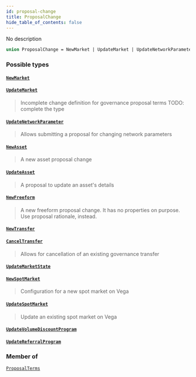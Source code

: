 ```yaml
---
id: proposal-change
title: ProposalChange
hide_table_of_contents: false
---
```








No description

```graphql
union ProposalChange = NewMarket | UpdateMarket | UpdateNetworkParameter | NewAsset | UpdateAsset | NewFreeform | NewTransfer | CancelTransfer | UpdateMarketState | NewSpotMarket | UpdateSpotMarket | UpdateVolumeDiscountProgram | UpdateReferralProgram
```


### Possible types

#### [`NewMarket`](/testnet/api/graphql/objects/new-market) <Badge class="secondary" text="object"/>
> 
> 

#### [`UpdateMarket`](/testnet/api/graphql/objects/update-market) <Badge class="secondary" text="object"/>
> Incomplete change definition for governance proposal terms
TODO: complete the type
> 

#### [`UpdateNetworkParameter`](/testnet/api/graphql/objects/update-network-parameter) <Badge class="secondary" text="object"/>
> Allows submitting a proposal for changing network parameters
> 

#### [`NewAsset`](/testnet/api/graphql/objects/new-asset) <Badge class="secondary" text="object"/>
> A new asset proposal change
> 

#### [`UpdateAsset`](/testnet/api/graphql/objects/update-asset) <Badge class="secondary" text="object"/>
> A proposal to update an asset's details
> 

#### [`NewFreeform`](/testnet/api/graphql/objects/new-freeform) <Badge class="secondary" text="object"/>
> A new freeform proposal change. It has no properties on purpose. Use proposal
rationale, instead.
> 

#### [`NewTransfer`](/testnet/api/graphql/objects/new-transfer) <Badge class="secondary" text="object"/>
> 
> 

#### [`CancelTransfer`](/testnet/api/graphql/objects/cancel-transfer) <Badge class="secondary" text="object"/>
> Allows for cancellation of an existing governance transfer
> 

#### [`UpdateMarketState`](/testnet/api/graphql/objects/update-market-state) <Badge class="secondary" text="object"/>
> 
> 

#### [`NewSpotMarket`](/testnet/api/graphql/objects/new-spot-market) <Badge class="secondary" text="object"/>
> Configuration for a new spot market on Vega
> 

#### [`UpdateSpotMarket`](/testnet/api/graphql/objects/update-spot-market) <Badge class="secondary" text="object"/>
> Update an existing spot market on Vega
> 

#### [`UpdateVolumeDiscountProgram`](/testnet/api/graphql/objects/update-volume-discount-program) <Badge class="secondary" text="object"/>
> 
> 

#### [`UpdateReferralProgram`](/testnet/api/graphql/objects/update-referral-program) <Badge class="secondary" text="object"/>
> 
> 



### Member of

[`ProposalTerms`](/testnet/api/graphql/objects/proposal-terms)  <Badge class="secondary" text="object"/>




